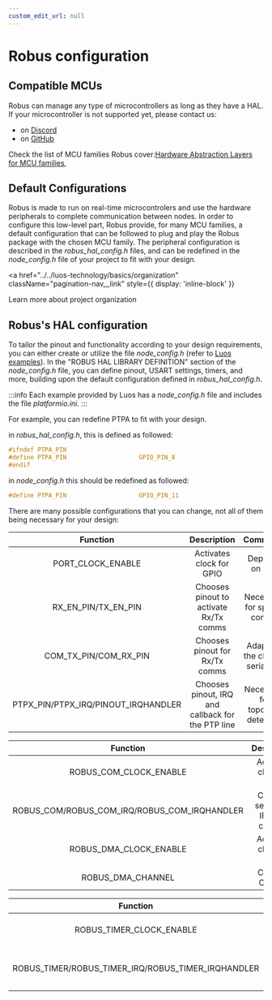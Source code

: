 ```yaml
---
custom_edit_url: null
---
```



# Robus configuration

## Compatible MCUs

Robus can manage any type of microcontrollers as long as they have a HAL. If your microcontroller is not supported yet, please contact us:

- on <a href="https://discord.gg/luos" target="_blank" rel="external nofollow">Discord</a>
- on <a href="https://github.com/Luos-io/ROBUS_engine/issues/new?assignees=nicolas-rabault&labels=porting&template=porting-request.md&title=%5BMCU+PORTING%5D+" target="_blank">GitHub</a>

Check the list of MCU families Robus cover:<a href="https://github.com/Luos-io/ROBUS_engine/tree/main/network/robus/HAL" target="_blank">Hardware Abstraction Layers for MCU families</a>,

## Default Configurations
Robus is made to run on real-time microcontrolers and use the hardware peripherals to complete communication between nodes. In order to configure this low-level part, Robus provide, for many MCU families, a default configuration that can be followed to plug and play the Robus package with the chosen MCU family. The peripheral configuration is described in the _robus_hal_config.h_ files, and can be redefined in the _node_config.h_ file of your project to fit with your design.

<a
  href="../../luos-technology/basics/organization"
  className="pagination-nav__link"
  style={{ display: 'inline-block' }}
>
  Learn more about project organization
</a>

## Robus's HAL configuration

To tailor the pinout and functionality according to your design requirements, you can either create or utilize the file _node_config.h_ (refer to [Luos examples](https://github.com/Luos-io/ROBUS_engine/tree/main/examples)).
In the "ROBUS HAL LIBRARY DEFINITION" section of the _node_config.h_ file, you can define pinout, USART settings, timers, and more, building upon the default configuration defined in _robus_hal_config.h_.

:::info 
Each example provided by Luos has a _node_config.h_ file and includes the file _platformio.ini_.
:::

For example, you can redefine PTPA to fit with your design.

in _robus_hal_config.h_, this is defined as followed:

```c
#ifndef PTPA_PIN
#define PTPA_PIN                    GPIO_PIN_8
#endif
```

in _node_config.h_ this should be redefined as followed:

```c
#define PTPA_PIN                    GPIO_PIN_11
```

There are many possible configurations that you can change, not all of them being necessary for your design:

<Tabs>
    <TabItem value="Pinout" label="Pinout">

|              Function               |                    Description                    |             Comments             |
| :---------------------------------: | :-----------------------------------------------: | :------------------------------: |
|          PORT_CLOCK_ENABLE          |             Activates clock for GPIO              |         Depends on port          |
|         RX_EN_PIN/TX_EN_PIN         |      Chooses pinout to activate Rx/Tx comms       |   Necessary for special comms    |
|        COM_TX_PIN/COM_RX_PIN        |          Chooses pinout for Rx/Tx comms           | Adapts to the chosen serial bus  |
| PTPX_PIN/PTPX_IRQ/PINOUT_IRQHANDLER | Chooses pinout, IRQ and callback for the PTP line | Necessary for topology detection |

</TabItem>
<TabItem value="Communication" label="Communication">

|                 Function                  |             Description              |            Comments             |
| :---------------------------------------: | :----------------------------------: | :-----------------------------: |
|           ROBUS_COM_CLOCK_ENABLE           |      Activates clock for serial      |      Depends on serial bus      |
| ROBUS_COM/ROBUS_COM_IRQ/ROBUS_COM_IRQHANDLER | Chooses serial bus, IRQ and callback | Adapts to the serial bus chosen |
|           ROBUS_DMA_CLOCK_ENABLE           |       Activates clock for DMA        |      Necessary for for Tx       |
|             ROBUS_DMA_CHANNEL              |           Chooses Channel            |             Send Tx             |

</TabItem>
<TabItem value="Timer" label="Timer">

|                    Function                     |           Description           |       Comments        |
| :---------------------------------------------: | :-----------------------------: | :-------------------: |
|             ROBUS_TIMER_CLOCK_ENABLE             |   Activates clock for Timeout   | Necessary for Timeout |
| ROBUS_TIMER/ROBUS_TIMER_IRQ/ROBUS_TIMER_IRQHANDLER | Chooses Timer, IRQ and callback | Necessary for Timeout |

</TabItem>

</Tabs>
